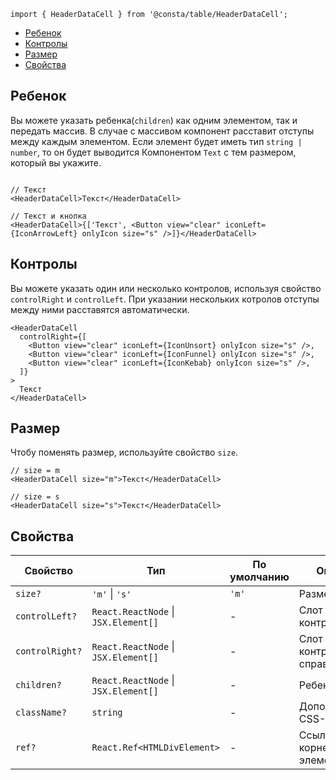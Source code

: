 

```tsx
import { HeaderDataCell } from '@consta/table/HeaderDataCell';
```

<MdxMenu>

- [Ребенок](#ребенок)
- [Контролы](#контролы)
- [Размер](#размер)
- [Свойства](#свойства)

</MdxMenu>

## Ребенок

Вы можете указать ребенка(`children`) как одним элементом, так и передать массив. В случае с массивом компонент расставит отступы между каждым элементом.
Если элемент будет иметь тип `string | number`, то он будет выводится Компонентом `Text` с тем размером, который вы укажите.

<MdxTabs>

```tsx

// Текст
<HeaderDataCell>Текст</HeaderDataCell>

// Текст и кнопка
<HeaderDataCell>{['Текст', <Button view="clear" iconLeft={IconArrowLeft} onlyIcon size="s" />]}</HeaderDataCell>
```

<HeaderDataCellExampleChildren />

</MdxTabs>

## Контролы

Вы можете указать один или несколько контролов, используя свойство `controlRight` и `controlLeft`. При указании нескольких котролов отступы между ними расставятся автоматически.

<MdxTabs>

```tsx
<HeaderDataCell
  controlRight={[
    <Button view="clear" iconLeft={IconUnsort} onlyIcon size="s" />,
    <Button view="clear" iconLeft={IconFunnel} onlyIcon size="s" />,
    <Button view="clear" iconLeft={IconKebab} onlyIcon size="s" />,
  ]}
>
  Текст
</HeaderDataCell>
```

<HeaderDataCellExampleControls />

</MdxTabs>

## Размер

Чтобу поменять размер, используйте свойство `size`.

<MdxTabs>

```tsx
// size = m
<HeaderDataCell size="m">Текст</HeaderDataCell>

// size = s
<HeaderDataCell size="s">Текст</HeaderDataCell>
```

<HeaderDataCellExampleSize />

</MdxTabs>

## Свойства

| Свойство        | Тип                                      | По умолчанию | Описание                       |
| --------------- | ---------------------------------------- | ------------ | ------------------------------ |
| `size?`         | `'m'` &#124; `'s'`                       | `'m'`        | Размер                         |
| `controlLeft?`  | `React.ReactNode` &#124; `JSX.Element[]` | -            | Слот для контролов слева       |
| `controlRight?` | `React.ReactNode` &#124; `JSX.Element[]` | -            | Слот для контролов справа      |
| `children?`     | `React.ReactNode` &#124; `JSX.Element[]` | -            | Ребенок                        |
| `className?`    | `string`                                 | -            | Дополнительный CSS-класс       |
| `ref?`          | `React.Ref<HTMLDivElement>`              | -            | Ссылка на корневой DOM-элемент |
